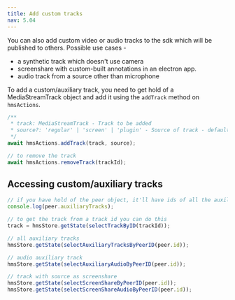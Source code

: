 ```yaml
---
title: Add custom tracks
nav: 5.04
---
```


You can also add custom video or audio tracks to the sdk which will be published to others. Possible use cases -

-   a synthetic track which doesn't use camera
-   screenshare with custom-built annotations in an electron app.
-   audio track from a source other than microphone

To add a custom/auxiliary track, you need to get hold of a MediaStreamTrack object and add it using the `addTrack` method on `hmsActions`.

```js
/**
 * track: MediaStreamTrack - Track to be added
 * source?: 'regular' | 'screen' | 'plugin' - Source of track - default: 'regular'
 */
await hmsActions.addTrack(track, source);

// to remove the track
await hmsActions.removeTrack(trackId);
```

## Accessing custom/auxiliary tracks

```js
// if you have hold of the peer object, it'll have ids of all the auxiliary tracks
console.log(peer.auxiliaryTracks);

// to get the track from a track id you can do this
track = hmsStore.getState(selectTrackByID(trackId));

// all auxiliary tracks
hmsStore.getState(selectAuxiliaryTracksByPeerID(peer.id));

// audio auxiliary track
hmsStore.getState(selectAuxiliaryAudioByPeerID(peer.id));

// track with source as screenshare
hmsStore.getState(selectScreenShareByPeerID(peer.id));
hmsStore.getState(selectScreenShareAudioByPeerID(peer.id));
```

